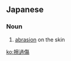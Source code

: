 ==Japanese==
{{ja-kanjitab|擦|過|傷}}

===Noun===
{{ja-noun|さっかしょう}}

# [[abrasion]] on the skin

[[ko:擦過傷]]